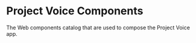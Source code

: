 
<Meta title="Project Voice Components" />

# Project Voice Components

The Web components catalog that are used to compose the Project Voice app.
